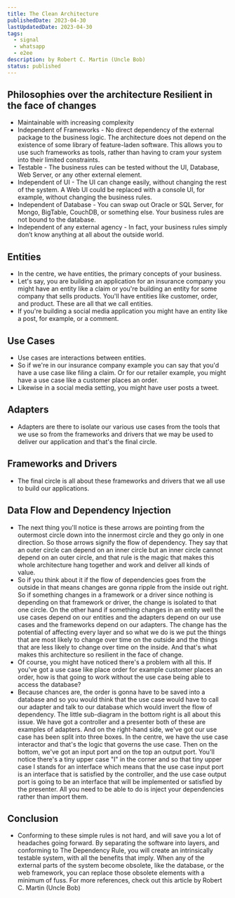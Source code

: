 ```yaml
---
title: The Clean Architecture
publishedDate: 2023-04-30
lastUpdatedDate: 2023-04-30
tags:
  - signal
  - whatsapp
  - e2ee
description: by Robert C. Martin (Uncle Bob)
status: published
---
```


## Philosophies over the architecture Resilient in the face of changes

- Maintainable with increasing complexity
- Independent of Frameworks - No direct dependency of the external package to the business logic. The architecture does not depend on the existence of some library of feature-laden software. This allows you to use such frameworks as tools, rather than having to cram your system into their limited constraints.
- Testable - The business rules can be tested without the UI, Database, Web Server, or any other external element.
- Independent of UI - The UI can change easily, without changing the rest of the system. A Web UI could be replaced with a console UI, for example, without changing the business rules.
- Independent of Database - You can swap out Oracle or SQL Server, for Mongo, BigTable, CouchDB, or something else. Your business rules are not bound to the database.
- Independent of any external agency - In fact, your business rules simply don’t know anything at all about the outside world.

## Entities

- In the centre, we have entities, the primary concepts of your business.
- Let's say, you are building an application for an insurance company you might have an entity like a claim or you're building an entity for some company that sells products. You'll have entities like customer, order, and product. These are all that we call entities.
- If you're building a social media application you might have an entity like a post, for example, or a comment.

## Use Cases

- Use cases are interactions between entities.
- So if we're in our insurance company example you can say that you'd have a use case like filing a claim. Or for our retailer example, you might have a use case like a customer places an order.
- Likewise in a social media setting, you might have user posts a tweet.

## Adapters

- Adapters are there to isolate our various use cases from the tools that we use so from the frameworks and drivers that we may be used to deliver our application and that's the final circle.

## Frameworks and Drivers

- The final circle is all about these frameworks and drivers that we all use to build our applications.

## Data Flow and Dependency Injection

- The next thing you'll notice is these arrows are pointing from the outermost circle down into the innermost circle and they go only in one direction. So those arrows signify the flow of dependency. They say that an outer circle can depend on an inner circle but an inner circle cannot depend on an outer circle, and that rule is the magic that makes this whole architecture hang together and work and deliver all kinds of value.
- So if you think about it if the flow of dependencies goes from the outside in that means changes are gonna ripple from the inside out right. So if something changes in a framework or a driver since nothing is depending on that framework or driver, the change is isolated to that one circle. On the other hand if something changes in an entity well the use cases depend on our entities and the adapters depend on our use cases and the frameworks depend on our adapters. The change has the potential of affecting every layer and so what we do is we put the things that are most likely to change over time on the outside and the things that are less likely to change over time on the inside. And that's what makes this architecture so resilient in the face of change.
- Of course, you might have noticed there's a problem with all this. If you've got a use case like place order for example customer places an order, how is that going to work without the use case being able to access the database?
- Because chances are, the order is gonna have to be saved into a database and so you would think that the use case would have to call our adapter and talk to our database which would invert the flow of dependency. The little sub-diagram in the bottom right is all about this issue. We have got a controller and a presenter both of these are examples of adapters. And on the right-hand side, we've got our use case has been split into three boxes. In the centre, we have the use case interactor and that's the logic that governs the use case. Then on the bottom, we've got an input port and on the top an output port. You'll notice there's a tiny upper case "I" in the corner and so that tiny upper case I stands for an interface which means that the use case input port is an interface that is satisfied by the controller, and the use case output port is going to be an interface that will be implemented or satisfied by the presenter. All you need to be able to do is inject your dependencies rather than import them.

## Conclusion

- Conforming to these simple rules is not hard, and will save you a lot of headaches going forward. By separating the software into layers, and conforming to The Dependency Rule, you will create an intrinsically testable system, with all the benefits that imply. When any of the external parts of the system become obsolete, like the database, or the web framework, you can replace those obsolete elements with a minimum of fuss.
  For more references, check out this article by Robert C. Martin (Uncle Bob)
